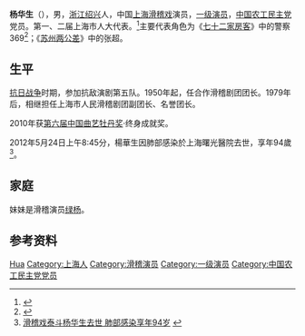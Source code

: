 {{藝人
|姓名 =杨华生
|類型 =男演员
|本名 =杨宝康
|圖片 = Yang Hua Sheng.jpg
|圖片尺寸 =
|圖片簡介 = 楊華生
|國籍 ={{PRC}}
|民族 =汉族
|籍貫 =[[浙江|浙江]][[绍兴|绍兴]]
|出生日期 ={{birth date|1918|8|18}}
|出生地點 =[[北洋政府|中國]][[上海|上海]]
|逝世日期 ={{death date and age|2012|5|24|1918|8|18}}
|逝世地點 ={{CHN}}[[上海|上海]]
|職業 =滑稽戏演员
|語言 =[[沪语|沪语]]
|代表作 =《[[七十二家房客_(滑稽戏)|七十二家房客]]》
}}

'''杨华生'''（{{bd|1918年|8月18日|2012年|5月24日|catIdx=Yang杨华生}}），男，[[浙江|浙江]][[绍兴|绍兴]]人，中国[[上海滑稽戏|上海滑稽戏]]演员，[[一级演员|一级演员]]，[[中国农工民主党|中国农工民主党]]党员。第一、二届上海市人大代表。<ref>{{Cite web|title=上海滑稽泰斗楊華生 逝世|url=http://www.worldjournal.com/view/full_news/18706976/article-%E4%B8%8A%E6%B5%B7%E6%BB%91%E7%A8%BD%E6%B3%B0%E6%96%97%E6%A5%8A%E8%8F%AF%E7%94%9F-%E9%80%9D%E4%B8%96?instance=news_pics|accessdate=|work=}}{{dead link|date=2018年3月 |bot=InternetArchiveBot |fix-attempted=yes }}</ref>主要代表角色为《[[七十二家房客_(滑稽戏)|七十二家房客]]》中的警察369<ref>{{Cite web|title=91岁滑稽界泰斗杨华生：今朝交关开心(图)|url=http://ent.sina.com.cn/j/2008-12-01/15072274401.shtml|accessdate=|work=|archive-date=2018-03-06|archive-url=https://web.archive.org/web/20180306023209/http://ent.sina.com.cn/j/2008-12-01/15072274401.shtml|dead-url=no}}</ref>；《[[苏州两公差|苏州两公差]]》中的张超。

== 生平 ==
[[抗日战争|抗日战争]]时期，参加抗敌演剧第五队。1950年起，任合作滑稽剧团团长。1979年后，相继担任上海市人民滑稽剧团副团长、名誉团长。

2010年获[[第六届中国曲艺牡丹奖|第六届中国曲艺牡丹奖]]·终身成就奖。

2012年5月24日上午8:45分，楊華生因肺部感染於上海曙光醫院去世，享年94歲<ref>[http://et.21cn.com/star/zhuixing/neidi/2012/05/24/11965934.shtml 滑稽戏泰斗杨华生去世 肺部感染享年94岁] {{webarchive|url=https://web.archive.org/web/20120525093547/http://et.21cn.com/star/zhuixing/neidi/2012/05/24/11965934.shtml |date=2012-05-25 }}</ref>。

== 家庭 ==
妹妹是滑稽演员[[绿杨|绿杨]]。

== 参考资料 ==
{{reflist}}

{{china-bio-stub}}

{{Authority control}}
{{DEFAULTSORT:Yang huasheng}}
[[Category:杨姓|Hua]]
[[Category:上海人|Category:上海人]]
[[Category:滑稽演员|Category:滑稽演员]]
[[Category:一级演员|Category:一级演员]]
[[Category:中国农工民主党党员|Category:中国农工民主党党员]]